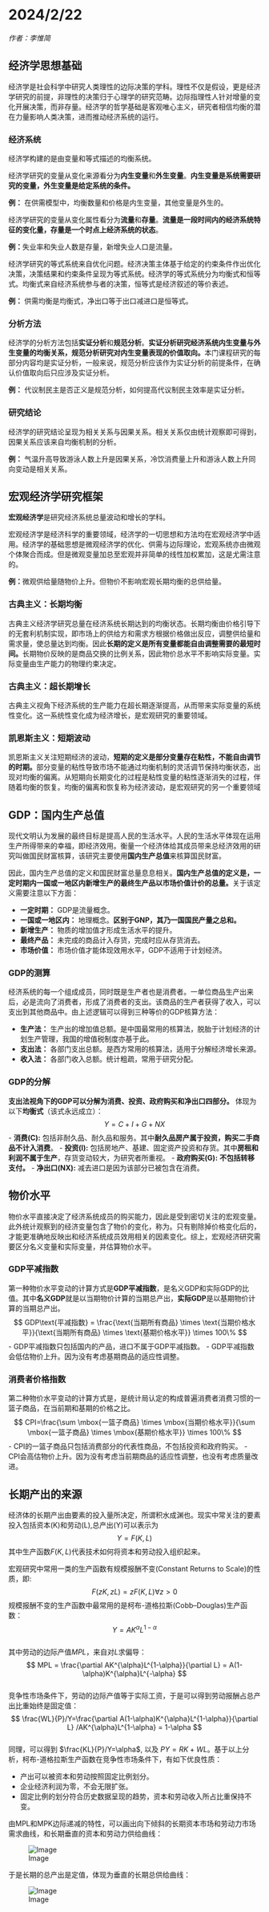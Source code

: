 # 2024/2/22
*作者：李惟简*

## 经济学思想基础

经济学是社会科学中研究人类理性的边际决策的学科。理性不仅是假设，更是经济学研究的前提，非理性的决策归于心理学的研究范畴。边际指理性人针对增量的变化开展决策，而非存量。经济学的哲学基础是客观唯心主义，研究者相信均衡的潜在力量影响人类决策，进而推动经济系统的运行。

### 经济系统

经济学构建的是由变量和等式描述的均衡系统。

经济学研究的变量从变化来源看分为**内生变量**和**外生变量**。**内生变量是系统需要研究的变量，外生变量是给定系统的条件。**

**例：** 在供需模型中，均衡数量和价格是内生变量，其他变量是外生的。

经济学研究的变量从变化属性看分为**流量**和**存量**。**流量是一段时间内的经济系统特征的变化量，存量是一个时点上经济系统的状态**。

**例：**失业率和失业人数是存量，新增失业人口是流量。

经济学研究的等式系统来自优化问题。经济决策主体基于给定的约束条件作出优化决策，决策结果和约束条件呈现为等式系统。经济学的等式系统分为均衡式和恒等式。均衡式来自经济系统参与者的决策，恒等式是经济叙述的等价表述。

**例：** 供需均衡是均衡式，净出口等于出口减进口是恒等式。

### 分析方法

经济学的分析方法包括**实证分析**和**规范分析**。**实证分析研究经济系统内生变量与外生变量的均衡关系，规范分析研究对内生变量表现的价值取向。**本门课程研究的每部分内容均是实证分析，一般来说，规范分析应该作为实证分析的前提条件，在确认价值取向后只应涉及实证分析。

**例：** 代议制民主是否正义是规范分析，如何提高代议制民主效率是实证分析。

### 研究结论

经济学的研究结论呈现为相关关系与因果关系。相关关系仅由统计观察即可得到，因果关系应该来自均衡机制的分析。

**例：** 气温升高导致游泳人数上升是因果关系，冷饮消费量上升和游泳人数上升同向变动是相关关系。

## 宏观经济学研究框架

**宏观经济学**是研究经济系统总量波动和增长的学科。

宏观经济学是经济科学的重要领域，经济学的一切思想和方法均在宏观经济学中适用。经济学的基础思想是微观经济学的优化、供需与边际理论，宏观系统亦由微观个体聚合而成。但是微观变量加总至宏观并非简单的线性加权累加，这是尤需注意的。

**例：**微观供给量随物价上升。但物价不影响宏观长期均衡的总供给量。

### 古典主义：长期均衡

古典主义经济学研究总量在经济系统长期达到的均衡状态。长期均衡由价格引导下的无套利机制实现，即市场上的供给方和需求方根据价格做出反应，调整供给量和需求量，使总量达到均衡。因此**长期的定义是所有变量都能自由调整需要的最短时间。**长期物价反映的是商品交换的比例关系，因此物价总水平不影响实际变量。实际变量由生产能力的物理约束决定。

### 古典主义：超长期增长

古典主义视角下经济系统的生产能力在超长期逐渐提高，从而带来实际变量的系统性变化。这一系统性变化成为经济增长，是宏观研究的重要领域。

### 凯恩斯主义：短期波动

凯恩斯主义关注短期经济的波动，**短期的定义是部分变量存在粘性，不能自由调节的时期。**部分变量的粘性导致市场不能通过均衡机制的灵活调节保持均衡状态，出现对均衡的偏离。从短期向长期变化的过程是粘性变量的粘性逐渐消失的过程，伴随着均衡的恢复。均衡的偏离和恢复称为经济波动，是宏观研究的另一个重要领域

## GDP：国内生产总值

现代文明认为发展的最终目标是提高人民的生活水平。人民的生活水平体现在运用生产所得带来的幸福，即经济效用。衡量一个经济体给其成员带来总经济效用的研究叫做国民财富核算，该研究主要使用**国内生产总值**来核算国民财富。

因此，国内生产总值的定义和国民财富总量息息相关。**国内生产总值的定义是，一定时期内一国或一地区内新增生产的最终生产品以市场价值计价的总量。**关于该定义需要注意以下方面：

- **一定时期：** GDP是流量概念。
- **一国或一地区内：** 地理概念。**区别于GNP，其乃一国国民产量之总和。**
- **新增生产：** 物质的增加值才形成生活水平的提升。
- **最终产品：** 未完成的商品计入存货，完成时应从存货消去。
- **市场价值：** 市场价值才能体现效用水平，GDP不适用于计划经济。

### GDP的测算

经济系统的每一个组成成员，同时既是生产者也是消费者。一单位商品生产出来后，必是流向了消费者，形成了消费者的支出。该商品的生产者获得了收入，可以支出到其他商品中。由上述逻辑可以得到三种等价的GDP核算方法：

- **生产法：** 生产出的增加值总额。是中国最常用的核算法，脱胎于计划经济的计划生产管理，我国的增值税制度亦基于此。
- **支出法：** 各部门支出总额。是西方常用的核算法，适用于分解经济增长来源。
- **收入法：** 各部门收入总额。统计粗疏，常用于研究分配。

### GDP的分解

**支出法视角下的GDP可以分解为消费、投资、政府购买和净出口四部分。** 体现为以下**均衡式**（该式永远成立）：
$$
Y = C + I + G + NX
$$
- **消费(C):** 包括非耐久品、耐久品和服务。其中**耐久品房产属于投资，购买二手商品不计入消费**。
- **投资(I):** 包括房地产、基建、固定资产投资和存货。其中**房租和利润不属于生产**，存货变动较大，为研究者所重视。
- **政府购买(G):** **不包括转移支付。**
- **净出口(NX):** 减去进口是因为该部分已被包含在消费。

## 物价水平

物价水平直接决定了经济系统成员的购买能力，因此是受到密切关注的宏观变量。此外统计观察到的经济变量包含了物价的变化，称为\textbf{名义变量}。只有剔除掉价格变化后的\textbf{实际变量}，才能更准确地反映出和经济系统成员效用相关的因素变化。综上，宏观经济研究需要区分名义变量和实际变量，并估算物价水平。

### GDP平减指数

第一种物价水平变动的计算方式是**GDP平减指数**，是名义GDP和实际GDP的比值。其中**名义GDP**就是以当期物价计算的当期总产出，**实际GDP**是以基期物价计算的当期总产出。
$$
GDP\text{平减指数} = \frac{\text{当期所有商品} \times \text{当期价格水平}}{\text{当期所有商品} \times \text{基期价格水平}} \times 100\%
$$
- GDP平减指数只包括国内的产品，进口不属于GDP平减指数。
- GDP平减指数会低估物价上升。因为没有考虑基期商品的适应性调整。

### 消费者价格指数

第二种物价水平变动的计算方式是\textbf{消费者价格指数CPI}，是统计局认定的构成普遍消费者消费习惯的一篮子商品，在当前期和基期的价格之比。		
$$
CPI=\frac{\sum \mbox{一篮子商品} \times \mbox{当期价格水平}}{\sum \mbox{一篮子商品} \times \mbox{基期价格水平}} \times 100\%
$$
- CPI的一篮子商品只包括消费部分的代表性商品，不包括投资和政府购买。
- CPI会高估物价上升。因为没有考虑当前期商品的适应性调整，也没有考虑质量改进。

## 长期产出的来源
		
经济体的长期产出由要素的投入量所决定，所谓积水成渊也。现实中常关注的要素投入包括资本(K)和劳动(L),总产出(Y)可以表示为	
$$
Y=F(K,L)
$$
其中生产函数$F(K,L)$代表技术如何将资本和劳动投入组织起来。
		
宏观研究中常用一类的生产函数有规模报酬不变(Constant Returns to Scale)的性质，即:	
$$
F(zK,zL) = zF(K,L) \forall z>0
$$
规模报酬不变的生产函数中最常用的是柯布-道格拉斯(Cobb–Douglas)生产函数：	
$$
Y = AK^{\alpha}L^{1-\alpha}
$$	
其中劳动的边际产值$MPL$，来自对$L$求偏导：	
$$
MPL = \frac{\partial AK^{\alpha}L^{1-\alpha}}{\partial L} = A(1-\alpha)K^{\alpha}L^{-\alpha}
$$	
竞争性市场条件下，劳动的边际产值等于实际工资，于是可以得到劳动报酬占总产出比重始终是固定值：
$$
\frac{WL}{P}/Y=\frac{\partial A(1-\alpha)K^{\alpha}L^{1-\alpha}}{\partial L} /AK^{\alpha}L^{1-\alpha} = 1-\alpha
$$		
同理，可以得到 $\frac{KL}{P}/Y=\alpha$, 以及 $PY = RK + WL$。基于以上分析，柯布-道格拉斯生产函数在竞争性市场条件下，有如下优良性质：
		
- 产出可以被资本和劳动按照固定比例划分。
- 企业经济利润为零，不会无限扩张。
- 固定比例的划分符合历史数据呈现的趋势，资本和劳动收入所占比重保持不变。

		
由MPL和MPK边际递减的特性，可以画出向下倾斜的长期资本市场和劳动力市场需求曲线，和长期垂直的资本和劳动力供给曲线：

![Image](D:\我的PHD\教学资料\我的助教\中级宏观经济学\Intermediate_Macro\figures\1-1.png)

于是长期的总产出是定值，体现为垂直的长期总供给曲线：

![Image](D:\我的PHD\教学资料\我的助教\中级宏观经济学\Intermediate_Macro\figures\1-2.png)

	


